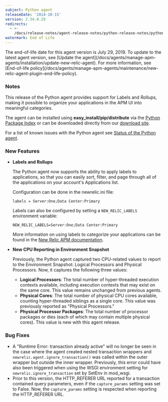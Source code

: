 ```yaml
---
subject: Python agent
releaseDate: '2014-10-15'
version: 2.34.0.29
redirects:
  - >-
    /docs/release-notes/agent-release-notes/python-release-notes/python-agent-2340xxx
watermark: End of Life
---
```


<Callout variant="important">
  The end-of-life date for this agent version is July 29, 2019. To update to the latest agent version, see [Update the agent](/docs/agents/manage-apm-agents/installation/update-new-relic-agent). For more information, see [End-of-life policy](/docs/agents/manage-apm-agents/maintenance/new-relic-agent-plugin-end-life-policy).
</Callout>

### Notes

This release of the Python agent provides support for Labels and Rollups, making it possible to organize your applications in the APM UI into meaningful categories.

The agent can be installed using **easy_install/pip/distribute** via the [Python Package Index](https://pypi.python.org/pypi/newrelic) or can be downloaded directly from our [download site](http://download.newrelic.com/python_agent/release/).

For a list of known issues with the Python agent see [Status of the Python agent](/docs/python/status-of-python-agent).

### New Features

* **Labels and Rollups**

  The Python agent now supports the ability to apply labels to applications, so that you can easily sort, filter, and page through all of the applications on your account's Applications list.

  Configuration can be done in the newrelic.ini file:

  ```
  labels = Server:One;Data Center:Primary
  ```

  Labels can also be configured by setting a `NEW_RELIC_LABELS` environment variable:

  ```
  NEW_RELIC_LABELS=Server:One;Data Center:Primary
  ```

  More information on using labels to categorize your applications can be found in the [New Relic APM documentation](/docs/apm/new-relic-apm/maintenance/categories-rollups-organizing-your-apps).
* **New CPU Reporting in Environment Snapshot**

  Previously, the Python agent captured two CPU-related values to report to the Environment Snapshot: Logical Processors and Physical Processors. Now, it captures the following three values:

  * **Logical Processors**: The total number of hyper-threaded execution contexts available, including execution contexts that may exist on the same core. This value remains unchanged from previous agents.
  * **Physical Cores**: The total number of physical CPU cores available, counting hyper-threaded siblings as a single core. This value was previously reported as "Physical Processors."
  * **Physical Processor Packages**: The total number of processor packages or dies (each of which may contain multiple physical cores). This value is new with this agent release.

### Bug Fixes

* A "Runtime Error: transaction already active" will no longer be seen in the case where the agent created nested transaction wrappers and `newrelic.agent.ignore_transaction()` was called within the outer wrapper but outside the inner wrapper. Previously, this error could have also been triggered when using the WSGI environment setting for `newrelic.ignore_transaction` set by SetEnv in mod_wsgi.
* Prior to this version, the HTTP_REFERER URL reported for a transaction contained query parameters, even if the `capture_params` setting was set to False. Now, the `capture_params` setting is respected when reporting the HTTP_REFERER URL.
